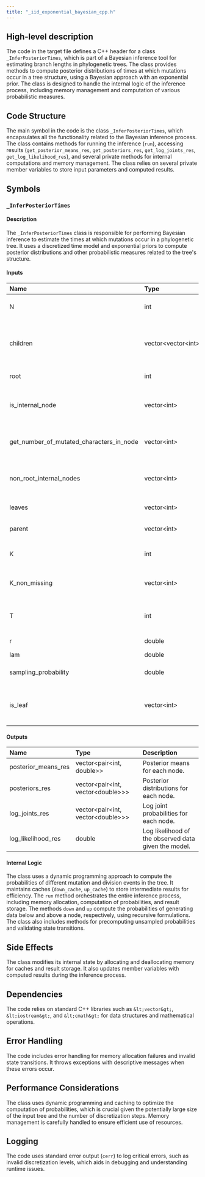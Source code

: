 ```yaml
---
title: "_iid_exponential_bayesian_cpp.h"
---
```


## High-level description

The code in the target file defines a C++ header for a class `_InferPosteriorTimes`, which is part of a Bayesian inference tool for estimating branch lengths in phylogenetic trees. The class provides methods to compute posterior distributions of times at which mutations occur in a tree structure, using a Bayesian approach with an exponential prior. The class is designed to handle the internal logic of the inference process, including memory management and computation of various probabilistic measures.

## Code Structure

The main symbol in the code is the class `_InferPosteriorTimes`, which encapsulates all the functionality related to the Bayesian inference process. The class contains methods for running the inference (`run`), accessing results (`get_posterior_means_res`, `get_posteriors_res`, `get_log_joints_res`, `get_log_likelihood_res`), and several private methods for internal computations and memory management. The class relies on several private member variables to store input parameters and computed results.

## Symbols

### `_InferPosteriorTimes`
#### Description
The `_InferPosteriorTimes` class is responsible for performing Bayesian inference to estimate the times at which mutations occur in a phylogenetic tree. It uses a discretized time model and exponential priors to compute posterior distributions and other probabilistic measures related to the tree's structure.

#### Inputs
| Name | Type | Description |
|:-----|:-----|:------------|
| N | int | Number of nodes in the tree. |
| children | vector&lt;vector&lt;int&gt;&gt; | Adjacency list representing the children of each node. |
| root | int | Index of the root node. |
| is_internal_node | vector&lt;int&gt; | Flags indicating whether each node is internal. |
| get_number_of_mutated_characters_in_node | vector&lt;int&gt; | Number of mutated characters at each node. |
| non_root_internal_nodes | vector&lt;int&gt; | List of internal nodes excluding the root. |
| leaves | vector&lt;int&gt; | List of leaf nodes. |
| parent | vector&lt;int&gt; | Parent node for each node. |
| K | int | Maximum number of mutations. |
| K_non_missing | vector&lt;int&gt; | Number of non-missing mutations for each node. |
| T | int | Number of time discretization steps. |
| r | double | Mutation rate. |
| lam | double | Division rate. |
| sampling_probability | double | Probability of sampling a lineage. |
| is_leaf | vector&lt;int&gt; | Flags indicating whether each node is a leaf. |

#### Outputs
| Name | Type | Description |
|:-----|:-----|:------------|
| posterior_means_res | vector&lt;pair&lt;int, double&gt;&gt; | Posterior means for each node. |
| posteriors_res | vector&lt;pair&lt;int, vector&lt;double&gt;&gt;&gt; | Posterior distributions for each node. |
| log_joints_res | vector&lt;pair&lt;int, vector&lt;double&gt;&gt;&gt; | Log joint probabilities for each node. |
| log_likelihood_res | double | Log likelihood of the observed data given the model. |

#### Internal Logic
The class uses a dynamic programming approach to compute the probabilities of different mutation and division events in the tree. It maintains caches (`down_cache`, `up_cache`) to store intermediate results for efficiency. The `run` method orchestrates the entire inference process, including memory allocation, computation of probabilities, and result storage. The methods `down` and `up` compute the probabilities of generating data below and above a node, respectively, using recursive formulations. The class also includes methods for precomputing unsampled probabilities and validating state transitions.

## Side Effects
The class modifies its internal state by allocating and deallocating memory for caches and result storage. It also updates member variables with computed results during the inference process.

## Dependencies
The code relies on standard C++ libraries such as `&lt;vector&gt;`, `&lt;iostream&gt;`, and `&lt;cmath&gt;` for data structures and mathematical operations.

## Error Handling
The code includes error handling for memory allocation failures and invalid state transitions. It throws exceptions with descriptive messages when these errors occur.

## Performance Considerations
The class uses dynamic programming and caching to optimize the computation of probabilities, which is crucial given the potentially large size of the input tree and the number of discretization steps. Memory management is carefully handled to ensure efficient use of resources.

## Logging
The code uses standard error output (`cerr`) to log critical errors, such as invalid discretization levels, which aids in debugging and understanding runtime issues.
